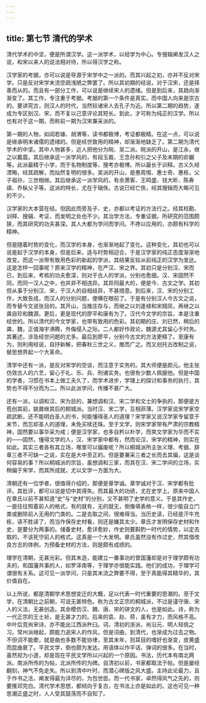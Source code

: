 ```yaml
---
---
---
```

title: 第七节 清代的学术
---




清代学术的中坚，便是所谓汉学。这一派学术，以经学为中心。专搜辑阐发汉人之说，和宋以来人的说法相对待，所以得汉学之称。

汉学家的考据，亦可以说是导源于宋学中之一派的。而其兴起之初，亦并不反对宋学。只是反对宋学末流空疏浅陋之弊罢了。所以其初期的经说，对于汉宋，还是择善而从的。而且有一部分工作，可以说是继续宋人的遗绪。但是到后来，其趋向渐渐变了。其工作，专注重于考据。考据的第一个条件是真实。而中国人向来是崇古的。要讲究古，则汉人的时代，当然较诸宋人去孔子为近。所以第二期的趋势，遂成为专区别汉、宋，而不复以己意评论其短长。到此，才可称为纯正的汉学。所以也有对于这一期，而称前一期为汉宋兼采派的。

第一期的人物，如阎若璩、胡渭等，读书都极博，考证都极精。在这一点，可以说是继承明末诸儒的遗绪的。但是经世致用的精神，却渐渐地缺乏了。第二期为清代学术的中坚。其中人物甚多，近人把他分为皖、吴二派。皖派的开山，是江永，继之以戴震。其后继承这一派学风的，有段玉裁、王念孙和引之父子及末期的俞樾等。此派最精于小学，而于名物制度等，搜考亦极博。所以最长于训释。古义久经湮晦，经其疏解，而灿然复明的很多。吴派的开山，是惠周惕、惠士奇、惠栋，父子祖孙，三世相继。其后继承这一派学风的，有余萧客、王鸣盛、钱大昕、陈寿祺、乔枞父子等。这派的特长，尤在于辑佚。古说已经亡佚，经其搜辑而大略可见的不少。

汉学家的大本营在经。但因此而旁及子、史，亦都以考证的方法行之。经其校勘、训释、搜辑、考证，而发明之处也不少。其治学方法，专重证据。所研究的范围颇狭，而其研究的功夫甚深。其人大都为学问而学问。不搀以应用的，亦颇有科学的精神。

但是随着时势的变化，而汉学的本身，也渐渐地起了变化。这种变化，其初也可以说是起于汉学的本身，但是后来，适与时势相迎合，于是汉学家的纯正态度渐渐地改变。而这一派带有致用色彩的新起的学派，其结果反较从前纯正的汉学为发达。这是怎样一回事呢？原来汉学的精神，在严汉、宋之界。其初只是分别汉、宋而已，到后来，考核的功夫愈深，则对于古人的学派，分别也愈细。汉、宋固然不同，而同一汉人之中，也并非不相违异。其异同最大的，便是今、古文之学。其初但从事于分别汉、宋，于汉人的自相歧异，不甚措意。到后来，汉、宋的分别工作，大致告成，而汉人的分别问题，便横在眼前了。于是有分别汉人今古文之说，而专替今文说张目的。其开山，当推庄存与，而继之以刘逢禄和宋翔凤，再继之以龚自珍和魏源。更后，更是现代的廖平和康有为了。汉代今文学的宗旨，本是注重经世的。所以清代的今文学家，也带有致用的色彩。其初期的庄、刘已然，稍后的龚、魏，正值海宇沸腾，外侮侵入之际。二人都好作政论，魏源尤其留心于时务。其著述，涉及经世问题的尤多。最后到廖平，分别今古文的方法更精了。至康有为，则利用经说，自抒新解，把春秋三世之义，推而广之。而又创托古改制之说，替思想界起一个大革命。

清学中还有一派，是反对宋学的空谈，而注意于实务的。其大师便是颜元。他主张仿效古人的六艺，留心于礼、乐、兵、刑诸实务。也很有少数人佩服他。但是中国的学者，习惯在书本上做工夫久了，而学术进步，学理上的探讨和事务的执行，其势也不得不分而为二。所以此派学问，传播不甚广大。

还有一派，以调和汉、宋为目的，兼想调和汉、宋二学和文士的争执的，那便是方苞创其前，姚鼐继其后的桐城派。当时汉、宋二学，互相菲薄。汉学家说宋学家空疏武断，还不能明白圣人的书，何能懂得圣人的道理？宋学家又说汉学家专留意于末节，而忘却圣人的道理，未免买椟还珠。至于文学，则宋学家带有严肃的宗教精神，固然要以事华采为戒；便是汉学家，也多自矜以朴学，而笑文学家为华而不实的——固然，懂得文学的人，汉、宋学家中都有，然而论汉、宋学的精神，则实在如此。其实三者各有其立场，哪里可以偏废呢？所以桐城派所主张义理、考据、辞章三者不可缺一之说，实在是大中至正的。但是要兼采三者之长而去其偏，这是谈何容易的事？所以桐城派的宗旨，虽想调和三家，而其在汉、宋二学间的立场，实稍偏于宋学，而其所成就，尤以文学一方面为大。

清朝还有一位学者，很值得介绍的，那便是章学诚。章学诚对于汉、宋学都有批评。其批评，都可以说是切中其得失。而其最大的功绩，尤在史学上。原来中国人在章氏以前不甚知道“史”与“史材”的分别，又不甚明了史学的意义。于是其作史，一是往往照着前人的格式，有的就有，无的就无，倒像填表格一样，很少能自立门类或删除前人无用的门类的。二是去取之间，很难得当。当历史读，已经是汗牛充栋，读不胜读了，而当作保存史材看，则还是嫌其太少。章氏才发明保存史材和作史，是要分为两事的。储备史材，愈详愈妙，作史则要斟酌一时代的情势，以定去取的，不该死守前人的格式。这真是一个大发明。章氏虽然没有作过史，然其借改良方志的体例，为预备史材的方法，则是颇有成绩的。

理学在清朝，无甚光彩。但其末造，能建立一番事功的曾国藩却是对于理学颇有功夫的，和国藩共事的人，如罗泽南等，于理学亦很能实践。他们的成功，于理学可谓很有关系。这可见一派学问，只是其末流之弊要不得，至于真能得其精华的，其价值自在。

以上所说，都是清朝学术思想变迁的大概，足以代表一时代重要的思潮的。至于文学，在清朝比之前朝，可说无甚特色。称为古文正宗的桐城派，不过是谨守唐、宋人的义法，无甚创造。其余模仿汉、魏、唐、宋的骈文的人，也是如此。诗，称为一代正宗的王士祯，是无甚才力的。后来的袁、赵、蒋，虽有才力，而风格不高。中叶后竞尚宋诗，亦不能出江西派杵臼。词，清初的浙派，尚沿元、明人轻佻之习。常州派继起，颇能力追宋人的作风，但是词曲，到清代，也渐成为过去之物。不但词不能歌，就是曲也多数不能协律，至其末年，则耳目的嗜好也渐变，皮黄盛而昆曲衰了。平民文学，倒也颇为发达。用语体以作平话、弹词的很多。在当时，虽然视为小道，却是现在平民文学所以兴起的一个原因。书法，历代本有南北两派。南派所传的为帖，北派所传的为碑。自清初以前，书家都取法于帖。但是屡经翻刻，神气不免走失。所以到清中叶时，而潜心碑版之风大盛。主持此论最力，且于作书之法，阐发得最为详尽的，为包世臣。而一代书家，卓然得风气之先的，则要推邓完白。清代学术思想，都倾向于复古，在书法上亦是如此的。这也可见一种思潮正盛之时，人人受其鼓荡而不自知了。
